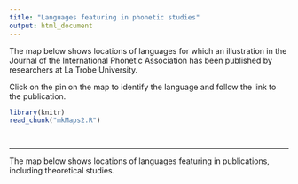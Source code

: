 ```yaml
---
title: "Languages featuring in phonetic studies"
output: html_document
---
```



The map below shows locations of languages for which an illustration in the Journal of the International Phonetic Association has been published by researchers at La Trobe University. 

Click on the pin on the map to identify the language and follow the link to the publication.

```r
library(knitr)
read_chunk("mkMaps2.R")
```

```r

```
```r

```

******
  
The map below shows locations of languages featuring in publications, including theoretical studies.

```r

```




